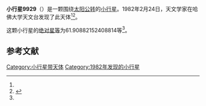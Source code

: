 {{Infobox planet
| bgcolour = #FFFFC0
| name = 9929 McConnell
| symbol = 
| image = 
| caption = 
| discovery = yes
| discovery_ref = 
| discoverer = {{link-en|橡树岭天文台|Oak Ridge Observatory}}
| discovery_site = [[哈佛大学天文台|哈佛大学天文台]] 
| discovered = 1982年2月24日
| designations = yes
| mp_name = 
| named_after = 
| alt_names = 1982 DP1/ 1984 WH3 / 1996 GZ7
| mp_category = [[主带小行星|主带小行星]]
| orbit_ref = <ref name="a">[http://ssd.jpl.nasa.gov/sbdb.cgi?sstr=9929 9929 McConnell] {{Wayback|url=http://ssd.jpl.nasa.gov/sbdb.cgi?sstr=9929 |date=20140925103258 }}，小行星數據庫瀏覽器（JPL Small-Body Database Browser）－[[美国国家航空航天局|美国国家航空航天局]]喷气推进实验室</ref>
| epoch = 2456400.5 (2013年4月18日更新)
| aphelion = {{convert|2.589515952739446|AU|km|3|abbr=on|lk=out}}
| perihelion = {{convert|1.962730341297617|AU|km|3|abbr=on}}
| semimajor = {{convert|2.276123147018531|AU|km|3|abbr=on}}
| eccentricity = 0.137687105
| period = 1254.272961 [[日|日]]<br />3.43[[儒略年|儒略年]]
| avg_speed = 
| inclination = 6.009258890119378
| asc_node = 43.75903649060749
| mean_anomaly = 
| arg_peri = 61.90882152408814
| satellites = 
| physical_characteristics = yes
| dimensions = 
| mass = 
| density = 
| surface_grav = 
| escape_velocity = 
| sidereal_day = 
| axial_tilt = 
| pole_ecliptic_lat = 
| pole_ecliptic_lon = 
| albedo = 
| temperatures= 
| temp_name1 = 
| mean_temp_1 = 
| max_temp_1 = 
| temp_name2 = 
| max_temp_2 = 
| spectral_type = 
| abs_magnitude = 61.90882152408814
}}

'''小行星9929'''（{{lang-en|9929 McConnell}}）是一颗围绕[[太阳|太阳]][[公转|公转]]的[[小行星|小行星]]。1982年2月24日，天文学家{{link-en|橡树岭天文台|Oak Ridge Observatory}}在哈佛大学天文台发现了此天体<ref name="a" /><ref>{{cite news|title=小行星列表|url=http://cfa-www.harvard.edu/iau/lists/NumberedMPs.txt|accessdate=2013-07-08|newspaper=哈佛大学|archive-date=2008-05-17|archive-url=https://web.archive.org/web/20080517010638/http://cfa-www.harvard.edu/iau/lists/NumberedMPs.txt|dead-url=no}}</ref>。

这颗小行星的[[绝对星等|绝对星等]]为61.90882152408814等<ref name="a" />。

==参考文献==
{{reflist}}
{{Minor Planet Number|[[小行星9928|小行星9928]]|[[小行星9930|小行星9930]]}}

{{小天体}}

[[Category:小行星带天体|Category:小行星带天体]]
[[Category:1982年发现的小行星|Category:1982年发现的小行星]]

{{asteroid-stub}}
